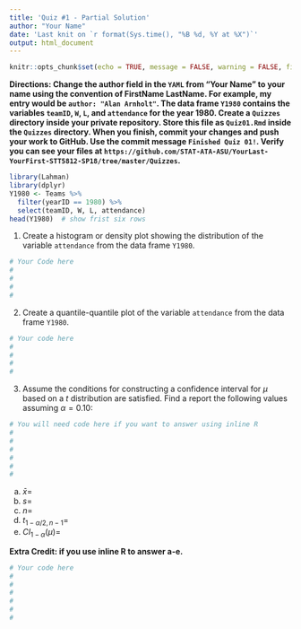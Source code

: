 ```yaml
---
title: 'Quiz #1 - Partial Solution'
author: "Your Name"
date: 'Last knit on `r format(Sys.time(), "%B %d, %Y at %X")`'
output: html_document
---
```


```r
knitr::opts_chunk$set(echo = TRUE, message = FALSE, warning = FALSE, fig.align = "center", comment = NA)
```

**Directions: Change the author field in the `YAML` from "Your Name" to your name using the convention of FirstName LastName. For example, my entry would be `author: "Alan Arnholt"`.  The data frame `Y1980` contains the variables `teamID`, `W`, `L`, and `attendance` for the year 1980.  Create a `Quizzes` directory inside your private repository.  Store this file as `Quiz01.Rmd` inside the `Quizzes` directory.  When you finish, commit your changes and push your work to GitHub.  Use the commit message `Finished Quiz 01!`.  Verify you can see your files at `https://github.com/STAT-ATA-ASU/YourLast-YourFirst-STT5812-SP18/tree/master/Quizzes`.**

```r
library(Lahman)
library(dplyr)
Y1980 <- Teams %>%
  filter(yearID == 1980) %>% 
  select(teamID, W, L, attendance)
head(Y1980)  # show frist six rows
```

1. Create a histogram or density plot showing the distribution of the variable `attendance` from the data frame `Y1980`.  

```r
# Your Code here
#
#
#
#
```

2. Create a quantile-quantile plot of the variable `attendance` from the data frame `Y1980`.

```r
# Your code here
#
#
#
#
```

3.  Assume the conditions for constructing a confidence interval for $\mu$ based on a $t$ distribution are satisfied.  Find a report the following values assuming $\alpha = 0.10$:

```r
# You will need code here if you want to answer using inline R
#
#
#
#
#
#
```


  a. $\bar{x} =$
  b. $s =$
  c. $n =$
  d. $t_{1 - \alpha/2,\, n -1} =$
  e. $CI_{1 - \alpha}(\mu) =$
 
**Extra Credit: if you use inline R to answer a-e.**

```r
# Your code here
#
#
#
#
#
#
```
    
